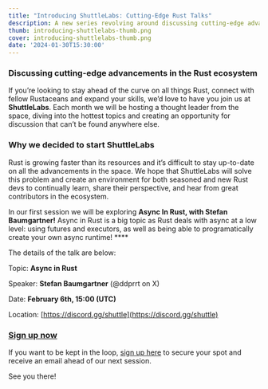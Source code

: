 ```yaml
---
title: "Introducing ShuttleLabs: Cutting-Edge Rust Talks"
description: A new series revolving around discussing cutting-edge advancements in Rust from thought leaders in the field.
thumb: introducing-shuttlelabs-thumb.png 
cover: introducing-shuttlelabs-thumb.png
date: '2024-01-30T15:30:00'
---
```


### Discussing cutting-edge advancements in the Rust ecosystem

If you’re looking to stay ahead of the curve on all things Rust, connect with fellow Rustaceans and expand your skills, we’d love to have you join us at **ShuttleLabs**. Each month we will be hosting a thought leader from the space, diving into the hottest topics and creating an opportunity for discussion that can’t be found anywhere else. 

### Why we decided to start ShuttleLabs

Rust is growing faster than its resources and it’s difficult to stay up-to-date on all the advancements in the space. We hope that ShuttleLabs will solve this problem and create an environment for both seasoned and new Rust devs to continually learn, share their perspective, and hear from great contributors in the ecosystem.  

In our first session we will be exploring **Async In Rust, with Stefan Baumgartner!** Async in Rust is a big topic as Rust deals with async at a low level: using futures and executors, as well as being able to programatically create your own async runtime! ****

The details of the talk are below:

Topic: **Async in Rust**

Speaker: **Stefan Baumgartner** (@ddprrt on X)

Date: **February 6th, 15:00 (UTC)**

Location: [https://discord.gg/shuttle](https://discord.gg/shuttle)

### [Sign up now](https://shuttlerust.typeform.com/shuttelabs)

If you want to be kept in the loop,  [sign up here](https://shuttlerust.typeform.com/shuttlelabs) to secure your spot and receive an email ahead of our next session. 

See you there!
